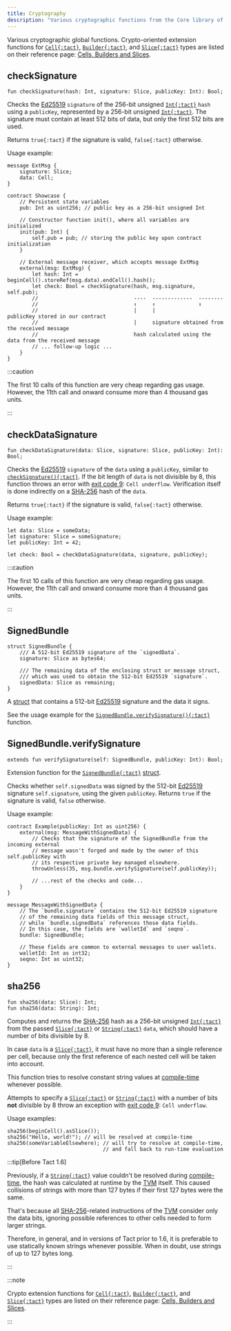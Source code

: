 ```yaml
---
title: Cryptography
description: "Various cryptographic functions from the Core library of Tact"
---
```



Various cryptographic global functions. Crypto-oriented extension functions for [`Cell{:tact}`][cell], [`Builder{:tact}`][builder], and [`Slice{:tact}`][slice] types are listed on their reference page: [Cells, Builders and Slices](/ref/core-cells).

## checkSignature

```tact
fun checkSignature(hash: Int, signature: Slice, publicKey: Int): Bool;
```

Checks the [Ed25519][ed] `signature` of the 256-bit unsigned [`Int{:tact}`][int] `hash` using a `publicKey`, represented by a 256-bit unsigned [`Int{:tact}`][int]. The signature must contain at least 512 bits of data, but only the first 512 bits are used.

Returns `true{:tact}` if the signature is valid, `false{:tact}` otherwise.

Usage example:

```tact {19-24}
message ExtMsg {
    signature: Slice;
    data: Cell;
}

contract Showcase {
    // Persistent state variables
    pub: Int as uint256; // public key as a 256-bit unsigned Int

    // Constructor function init(), where all variables are initialized
    init(pub: Int) {
        self.pub = pub; // storing the public key upon contract initialization
    }

    // External message receiver, which accepts message ExtMsg
    external(msg: ExtMsg) {
        let hash: Int = beginCell().storeRef(msg.data).endCell().hash();
        let check: Bool = checkSignature(hash, msg.signature, self.pub);
        //                               ----  -------------  --------
        //                               ↑     ↑              ↑
        //                               |     |              publicKey stored in our contract
        //                               |     signature obtained from the received message
        //                               hash calculated using the data from the received message
        // ... follow-up logic ...
    }
}
```

:::caution

  The first 10 calls of this function are very cheap regarding gas usage. However, the 11th call and onward consume more than 4 thousand gas units.

:::

## checkDataSignature

```tact
fun checkDataSignature(data: Slice, signature: Slice, publicKey: Int): Bool;
```

Checks the [Ed25519][ed] `signature` of the `data` using a `publicKey`, similar to [`checkSignature(){:tact}`](#checksignature). If the bit length of `data` is not divisible by 8, this function throws an error with [exit code 9](/book/exit-codes#9): `Cell underflow`. Verification itself is done indirectly on a [SHA-256][sha-2] hash of the `data`.

Returns `true{:tact}` if the signature is valid, `false{:tact}` otherwise.

Usage example:

```tact
let data: Slice = someData;
let signature: Slice = someSignature;
let publicKey: Int = 42;

let check: Bool = checkDataSignature(data, signature, publicKey);
```

:::caution

  The first 10 calls of this function are very cheap regarding gas usage. However, the 11th call and onward consume more than 4 thousand gas units.

:::

## SignedBundle

<Badge text="Available since Tact 1.6.6" variant="tip" size="medium"/><p/>

```tact
struct SignedBundle {
    /// A 512-bit Ed25519 signature of the `signedData`.
    signature: Slice as bytes64;

    /// The remaining data of the enclosing struct or message struct,
    /// which was used to obtain the 512-bit Ed25519 `signature`.
    signedData: Slice as remaining;
}
```

A [struct][struct] that contains a 512-bit [Ed25519][ed] signature and the data it signs.

See the usage example for the [`SignedBundle.verifySignature(){:tact}`](#signedbundleverifysignature) function.

## SignedBundle.verifySignature

<Badge text="Available since Tact 1.6.6" variant="tip" size="medium"/><p/>

```tact
extends fun verifySignature(self: SignedBundle, publicKey: Int): Bool;
```

Extension function for the [`SignedBundle{:tact}`](#signedbundle) [struct][struct].

Checks whether `self.signedData` was signed by the 512-bit [Ed25519][ed] signature `self.signature`, using the given `publicKey`. Returns `true` if the signature is valid, `false` otherwise.

Usage example:

```tact
contract Example(publicKey: Int as uint256) {
    external(msg: MessageWithSignedData) {
        // Checks that the signature of the SignedBundle from the incoming external
        // message wasn't forged and made by the owner of this self.publicKey with
        // its respective private key managed elsewhere.
        throwUnless(35, msg.bundle.verifySignature(self.publicKey));

        // ...rest of the checks and code...
    }
}

message MessageWithSignedData {
    // The `bundle.signature` contains the 512-bit Ed25519 signature
    // of the remaining data fields of this message struct,
    // while `bundle.signedData` references those data fields.
    // In this case, the fields are `walletId` and `seqno`.
    bundle: SignedBundle;

    // These fields are common to external messages to user wallets.
    walletId: Int as int32;
    seqno: Int as uint32;
}
```

## sha256

<Badge text="Gas-expensive" title="Uses 500 gas units or more" variant="danger" size="medium"/><p/>

```tact
fun sha256(data: Slice): Int;
fun sha256(data: String): Int;
```

Computes and returns the [SHA-256][sha-2] hash as a $256$-bit unsigned [`Int{:tact}`][int] from the passed [`Slice{:tact}`][slice] or [`String{:tact}`][p] `data`, which should have a number of bits divisible by $8$.

In case `data` is a [`Slice{:tact}`][slice], it must have no more than a single reference per cell, because only the first reference of each nested cell will be taken into account.

This function tries to resolve constant string values at [compile-time](/ref/core-comptime) whenever possible.

Attempts to specify a [`Slice{:tact}`][slice] or [`String{:tact}`][p] with a number of bits **not** divisible by $8$ throw an exception with [exit code 9](/book/exit-codes#9): `Cell underflow`.

Usage examples:

```tact
sha256(beginCell().asSlice());
sha256("Hello, world!"); // will be resolved at compile-time
sha256(someVariableElsewhere); // will try to resolve at compile-time,
                               // and fall back to run-time evaluation
```

:::tip[Before Tact 1.6]

  Previously, if a [`String{:tact}`][p] value couldn't be resolved during [compile-time](/ref/core-comptime), the hash was calculated at runtime by the [TVM][tvm] itself. This caused collisions of strings with more than 127 bytes if their first 127 bytes were the same.

  That's because all [SHA-256][sha-2]-related instructions of the [TVM][tvm] consider only the data bits, ignoring possible references to other cells needed to form larger strings.

  Therefore, in general, and in versions of Tact prior to 1.6, it is preferable to use statically known strings whenever possible. When in doubt, use strings of up to 127 bytes long.

:::

:::note

  Crypto extension functions for [`Cell{:tact}`][cell], [`Builder{:tact}`][builder], and [`Slice{:tact}`][slice] types are listed on their reference page: [Cells, Builders and Slices](/ref/core-cells).

:::

[p]: /book/types#primitive-types
[int]: /book/integers
[cell]: /book/cells#cells
[builder]: /book/cells#builders
[slice]: /book/cells#slices
[struct]: /book/structs-and-messages#structs
[message]: /book/structs-and-messages#messages

[tvm]: https://docs.ton.org/learn/tvm-instructions/tvm-overview
[ed]: https://en.wikipedia.org/wiki/EdDSA#Ed25519
[sha-2]: https://en.wikipedia.org/wiki/SHA-2#Hash_standard

[round-up]: https://en.wikipedia.org/wiki/Rounding#Rounding_up
[round-down]: https://en.wikipedia.org/wiki/Rounding#Rounding_down
